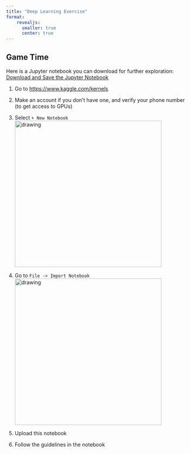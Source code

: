 ```yaml
---
title: "Deep Learning Exercise"
format: 
    revealjs:
      smaller: true
      center: true
---
```


## Game Time

Here is a Jupyter notebook you can download for further exploration:
[Download and Save the Jupyter Notebook](downloads/exercise-02-deep-learning.ipynb){.btn .btn-primary}

1. Go to [https://www.kaggle.com/kernels](https://www.kaggle.com/kernels)
2. Make an account if you don't have one, and verify your phone number (to get access to GPUs)
3. Select `+ New Notebook`
<img src="img/create_notebook.png" alt="drawing" width="400"/>

4. Go to `File -> Import Notebook`
<img src="img/import_notebook.png" alt="drawing" width="400"/>

5. Upload this notebook
6. Follow the guidelines in the notebook
